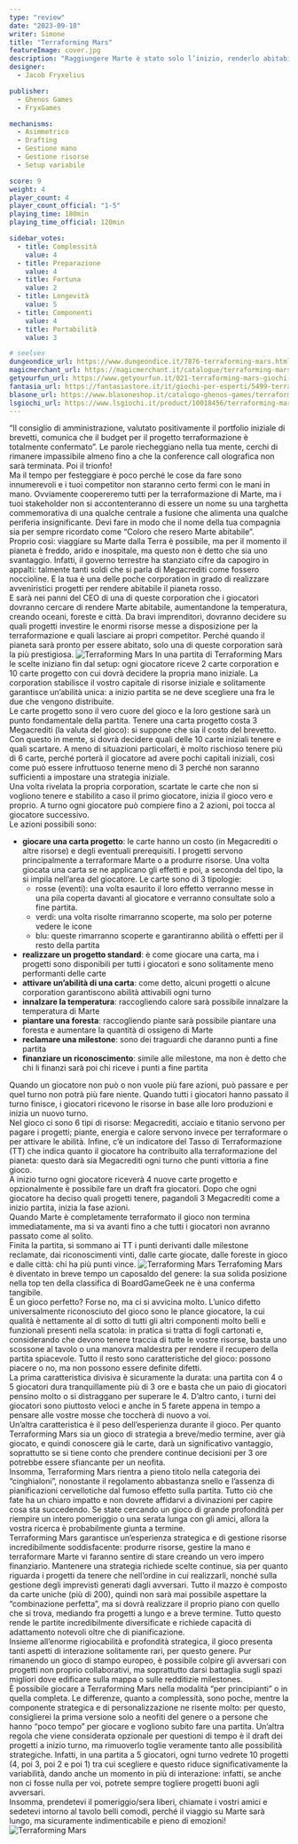 ```yaml
---
type: "review"
date: "2023-09-18"
writer: Simone
title: "Terraforming Mars"
featureImage: cover.jpg
description: "Raggiungere Marte è stato solo l’inizio, renderlo abitabile garantirà un prospero futuro all’umanità, ma gestire l’appalto per la terraformazione garantirà un prospero futuro alla tua carriera"
designer:
  - Jacob Fryxelius

publisher:
  - Ghenos Games
  - FryxGames

mechanisms:
  - Asimmetrico
  - Drafting
  - Gestione mano
  - Gestione risorse
  - Setup variabile

score: 9
weight: 4
player_count: 4
player_count_official: "1-5"
playing_time: 180min
playing_time_official: 120min

sidebar_votes:
  - title: Complessità
    value: 4
  - title: Preparazione
    value: 4
  - title: Fortuna
    value: 2
  - title: Longevità
    value: 5
  - title: Componenti
    value: 4
  - title: Portabilità
    value: 3

# seelves
dungeondice_url: https://www.dungeondice.it/7876-terraforming-mars.html
magicmerchant_url: https://magicmerchant.it/catalogue/terraforming-mars-47987/
getyourfun_url: https://www.getyourfun.it/021-terraforming-mars-giochi-gestionali.html
fantasia_url: https://fantasiastore.it/it/giochi-per-esperti/5499-terraforming-mars.html
blasone_url: https://www.blasoneshop.it/catalogo-ghenos-games/terraforming-mars-74-2210
lsgiochi_url: https://www.lsgiochi.it/product/10018456/terraforming-mars
---
```


<Setting>
  “Il consiglio di amministrazione, valutato positivamente il portfolio iniziale
  di brevetti, comunica che il budget per il progetto terraformazione è
  totalmente confermato”. Le parole riecheggiano nella tua mente, cerchi di
  rimanere impassibile almeno fino a che la conference call olografica non sarà
  terminata. Poi il trionfo!
  <br />
  Ma il tempo per festeggiare è poco perché le cose da fare sono innumerevoli e
  i tuoi competitor non staranno certo fermi con le mani in mano. Ovviamente
  coopereremo tutti per la terraformazione di Marte, ma i tuoi stakeholder non
  si accontenteranno di essere un nome su una targhetta commemorativa di una
  qualche centrale a fusione che alimenta una qualche periferia insignificante.
  Devi fare in modo che il nome della tua compagnia sia per sempre ricordato
  come “Coloro che resero Marte abitabile”.
  <br />
  Proprio così: viaggiare su Marte dalla Terra è possibile, ma per il momento il
  pianeta è freddo, arido e inospitale, ma questo non è detto che sia uno
  svantaggio. Infatti, il governo terrestre ha stanziato cifre da capogiro in
  appalti: talmente tanti soldi che si parla di Megacrediti come fossero
  noccioline. E la tua è una delle poche corporation in grado di realizzare
  avveniristici progetti per rendere abitabile il pianeta rosso.
  <br />E sarà nei panni del CEO di una di queste corporation che i giocatori dovranno
  cercare di rendere Marte abitabile, aumentandone la temperatura, creando oceani,
  foreste e città. Da bravi imprenditori, dovranno decidere su quali progetti investire
  le enormi risorse messe a disposizione per la terraformazione e quali lasciare
  ai propri competitor. Perché quando il pianeta sarà pronto per essere abitato,
  solo una di queste corporation sarà la più prestigiosa.
</Setting>

<img src="./game1.jpg" alt="Terraforming Mars" />

<Rules>
  In una partita di Terraforming Mars le scelte iniziano fin dal setup: ogni
  giocatore riceve 2 carte corporation e 10 carte progetto con cui dovrà
  decidere la propria mano iniziale. La corporation stabilisce il vostro
  capitale di risorse iniziale e solitamente garantisce un’abilità unica: a
  inizio partita se ne deve scegliere una fra le due che vengono distribuite.
  <br />
  Le carte progetto sono il vero cuore del gioco e la loro gestione sarà un
  punto fondamentale della partita. Tenere una carta progetto costa 3
  Megacrediti (la valuta del gioco): si suppone che sia il costo del brevetto.
  Con questo in mente, si dovrà decidere quali delle 10 carte iniziali tenere e
  quali scartare. A meno di situazioni particolari, è molto rischioso tenere più
  di 6 carte, perché porterà il giocatore ad avere pochi capitali iniziali, così
  come può essere infruttuoso tenerne meno di 3 perché non saranno sufficienti a
  impostare una strategia iniziale.
  <br />
  Una volta rivelata la propria corporation, scartate le carte che non si
  vogliono tenere e stabilito a caso il primo giocatore, inizia il gioco vero e
  proprio. A turno ogni giocatore può compiere fino a 2 azioni, poi tocca al
  giocatore successivo.
  <br />
  Le azioni possibili sono:
  <ul>
    <li>
      <strong>giocare una carta progetto</strong>: le carte hanno un costo (in
      Megacrediti o altre risorse) e degli eventuali prerequisiti. I progetti
      servono principalmente a terraformare Marte o a produrre risorse. Una
      volta giocata una carta se ne applicano gli effetti e poi, a seconda del
      tipo, la si impila nell’area del giocatore. Le carte sono di 3 tipologie:
      <ul>
        <li>
          rosse (eventi): una volta esaurito il loro effetto verranno messe in
          una pila coperta davanti al giocatore e verranno consultate solo a
          fine partita.
        </li>
        <li>
          verdi: una volta risolte rimarranno scoperte, ma solo per poterne
          vedere le icone
        </li>
        <li>
          blu: queste rimarranno scoperte e garantiranno abilità o effetti per
          il resto della partita
        </li>
      </ul>
    </li>
    <li>
      <strong>realizzare un progetto standard</strong>: è come giocare una
      carta, ma i progetti sono disponibili per tutti i giocatori e sono
      solitamente meno performanti delle carte
    </li>
    <li>
      <strong>attivare un’abilità di una carta</strong>: come detto, alcuni
      progetti o alcune corporation garantiscono abilità attivabili ogni turno
    </li>
    <li>
      <strong>innalzare la temperatura</strong>: raccogliendo calore sarà
      possibile innalzare la temperatura di Marte
    </li>
    <li>
      <strong>piantare una foresta</strong>: raccogliendo piante sarà possibile
      piantare una foresta e aumentare la quantità di ossigeno di Marte
    </li>
    <li>
      <strong>reclamare una milestone</strong>: sono dei traguardi che daranno
      punti a fine partita
    </li>
    <li>
      <strong>finanziare un riconoscimento</strong>: simile alle milestone, ma
      non è detto che chi li finanzi sarà poi chi riceve i punti a fine partita
    </li>
  </ul>
  Quando un giocatore non può o non vuole più fare azioni, può passare e per
  quel turno non potrà più fare niente. Quando tutti i giocatori hanno passato
  il turno finisce, i giocatori ricevono le risorse in base alle loro produzioni
  e inizia un nuovo turno.
  <br />
  Nel gioco ci sono 6 tipi di risorse: Megacrediti, acciaio e titanio servono
  per pagare i progetti; piante, energia e calore servono invece per
  terraformare o per attivare le abilità. Infine, c’è un indicatore del Tasso di
  Terraformazione (TT) che indica quanto il giocatore ha contribuito alla
  terraformazione del pianeta: questo darà sia Megacrediti ogni turno che punti
  vittoria a fine gioco.
  <br />
  A inizio turno ogni giocatore riceverà 4 nuove carte progetto e opzionalmente
  è possibile fare un draft fra giocatori. Dopo che ogni giocatore ha deciso
  quali progetti tenere, pagandoli 3 Megacrediti come a inizio partita, inizia
  la fase azioni.
  <br />
  Quando Marte è completamente terraformato il gioco non termina immediatamente,
  ma si va avanti fino a che tutti i giocatori non avranno passato come al
  solito.
  <br />
  Finita la partita, si sommano ai TT i punti derivanti dalle milestone
  reclamate, dai riconoscimenti vinti, dalle carte giocate, dalle foreste in
  gioco e dalle città: chi ha più punti vince.
</Rules>

<img src="./game2.jpg" alt="Terraforming Mars" />

<Feedback>
  Terrafoming Mars è diventato in breve tempo un caposaldo del genere: la sua
  solida posizione nella top ten della classifica di BoardGameGeek ne è una
  conferma tangibile.
  <br />
  È un gioco perfetto? Forse no, ma ci si avvicina molto. L’unico difetto
  universalmente riconosciuto del gioco sono le plance giocatore, la cui qualità
  è nettamente al di sotto di tutti gli altri componenti molto belli e
  funzionali presenti nella scatola: in pratica si tratta di fogli cartonati e,
  considerando che devono tenere traccia di tutte le vostre risorse, basta uno
  scossone al tavolo o una manovra maldestra per rendere il recupero della
  partita spiacevole. Tutto il resto sono caratteristiche del gioco: possono
  piacere o no, ma non possono essere definite difetti.
  <br />
  La prima caratteristica divisiva è sicuramente la durata: una partita con 4 o
  5 giocatori dura tranquillamente più di 3 ore e basta che un paio di giocatori
  pensino molto o si distraggano per superare le 4. D’altro canto, i turni dei
  giocatori sono piuttosto veloci e anche in 5 farete appena in tempo a pensare
  alle vostre mosse che toccherà di nuovo a voi.
  <br />
  Un’altra caratteristica è il peso dell’esperienza durante il gioco. Per quanto
  Terraforming Mars sia un gioco di strategia a breve/medio termine, aver già
  giocato, e quindi conoscere già le carte, darà un significativo vantaggio,
  soprattutto se si tiene conto che prendere continue decisioni per 3 ore
  potrebbe essere sfiancante per un neofita.
  <br />
  Insomma, Terraforming Mars rientra a pieno titolo nella categoria dei
  “cinghialoni”, nonostante il regolamento abbastanza snello e l’assenza di
  pianificazioni cervellotiche dal fumoso effetto sulla partita. Tutto ciò che
  fate ha un chiaro impatto e non dovrete affidarvi a divinazioni per capire
  cosa sta succedendo. Se state cercando un gioco di grande profondità per
  riempire un intero pomeriggio o una serata lunga con gli amici, allora la
  vostra ricerca è probabilmente giunta a termine.
  <br />
  Terraforming Mars garantisce un’esperienza strategica e di gestione risorse
  incredibilmente soddisfacente: produrre risorse, gestire la mano e
  terraformare Marte vi faranno sentire di stare creando un vero impero
  finanziario. Mantenere una strategia richiede scelte continue, sia per quanto
  riguarda i progetti da tenere che nell’ordine in cui realizzarli, nonché sulla
  gestione degli imprevisti generati dagli avversari. Tutto il mazzo è composto
  da carte uniche (più di 200), quindi non sarà mai possibile aspettare la
  “combinazione perfetta”, ma si dovrà realizzare il proprio piano con quello
  che si trova, mediando fra progetti a lungo e a breve termine. Tutto questo
  rende le partite incredibilmente diversificate e richiede capacità di
  adattamento notevoli oltre che di pianificazione.
  <br />
  Insieme all’enorme rigiocabilità e profondità strategica, il gioco presenta
  tanti aspetti di interazione solitamente rari, per questo genere. Pur
  rimanendo un gioco di stampo europeo, è possibile colpire gli avversari con
  progetti non proprio collaborativi, ma soprattutto darsi battaglia sugli spazi
  migliori dove edificare sulla mappa o sulle redditizie milestones.
  <br />
  È possibile giocare a Terraforming Mars nella modalità “per principianti” o in
  quella completa. Le differenze, quanto a complessità, sono poche, mentre la
  componente strategica e di personalizzazione ne risente molto: per questo,
  consiglierei la prima versione solo a neofiti del genere o a persone che hanno
  “poco tempo” per giocare e vogliono subito fare una partita. Un’altra regola
  che viene considerata opzionale per questioni di tempo è il draft dei progetti
  a inizio turno, ma rimuoverlo toglie veramente tanto alle possibilità
  strategiche. Infatti, in una partita a 5 giocatori, ogni turno vedrete 10
  progetti (4, poi 3, poi 2 e poi 1) tra cui scegliere e questo riduce
  significativamente la variabilità, dando anche un momento in più di
  interazione: infatti, se anche non ci fosse nulla per voi, potrete sempre
  togliere progetti buoni agli avversari.
  <br />
  Insomma, prendetevi il pomeriggio/sera liberi, chiamate i vostri amici e
  sedetevi intorno al tavolo belli comodi, perché il viaggio su Marte sarà
  lungo, ma sicuramente indimenticabile e pieno di emozioni!
</Feedback>

<img src="./game3.jpg" alt="Terraforming Mars" />
